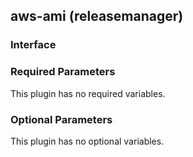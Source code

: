 ## aws-ami (releasemanager)

### Interface

### Required Parameters

This plugin has no required variables.

### Optional Parameters

This plugin has no optional variables.
